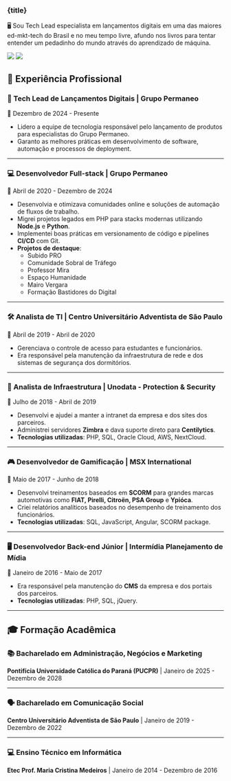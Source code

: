 
<h3 class="my-10 text-center text-xl font-bold">{title}</h3>

<p class="text-center">🖥️ Sou Tech Lead especialista em lançamentos digitais em uma das maiores ed-mkt-tech do Brasil e no meu tempo livre, afundo nos livros para tentar entender um pedadinho do mundo através do aprendizado de máquina.</p>

<img
  className="block dark:hidden"
  src="https://cdn.jsdelivr.net/gh/sun0225SUN/sun0225SUN/profile-snake-contrib/github-contribution-grid-snake.svg"
/>
<img
  className="hidden dark:block"
  src="https://cdn.jsdelivr.net/gh/sun0225SUN/sun0225SUN/profile-snake-contrib/github-contribution-grid-snake-dark.svg"
/>

## 📌 Experiência Profissional  

### 🎯 Tech Lead de Lançamentos Digitais | **Grupo Permaneo**  
📅 Dezembro de 2024 - Presente 

- Lidero a equipe de tecnologia responsável pelo lançamento de produtos para especialistas do Grupo Permaneo.  
- Garanto as melhores práticas em desenvolvimento de software, automação e processos de deployment.  

---

### 💻 Desenvolvedor Full-stack | **Grupo Permaneo**  
📅 Abril de 2020 - Dezembro de 2024

- Desenvolvia e otimizava comunidades online e soluções de automação de fluxos de trabalho.  
- Migrei projetos legados em PHP para stacks modernas utilizando **Node.js** e **Python**.  
- Implementei boas práticas em versionamento de código e pipelines **CI/CD** com Git.  
- **Projetos de destaque**:  
  - Subido PRO  
  - Comunidade Sobral de Tráfego  
  - Professor Mira  
  - Espaço Humanidade  
  - Mairo Vergara  
  - Formação Bastidores do Digital  

---

### 🛠 Analista de TI | **Centro Universitário Adventista de São Paulo**  
📅 Abril de 2019 - Abril de 2020

- Gerenciava o controle de acesso para estudantes e funcionários.  
- Era responsável pela manutenção da infraestrutura de rede e dos sistemas de segurança dos dormitórios.  

---

### 🔧 Analista de Infraestrutura | **Unodata - Protection & Security**  
📅 Julho de 2018 - Abril de 2019  

- Desenvolvi e ajudei a manter a intranet da empresa e dos sites dos parceiros.  
- Administrei servidores **Zimbra** e dava suporte direto para **Centilytics**.  
- **Tecnologias utilizadas**: PHP, SQL, Oracle Cloud, AWS, NextCloud.  

---

### 🎮 Desenvolvedor de Gamificação | **MSX International**  
📅 Maio de 2017 - Junho de 2018

- Desenvolvi treinamentos baseados em **SCORM** para grandes marcas automotivas como **FIAT, Pirelli, Citroën, PSA Group** e **Ypióca**.  
- Criei relatórios analíticos baseados no desempenho de treinamento dos funcionários.  
- **Tecnologias utilizadas**: SQL, JavaScript, Angular, SCORM package.  

---

### 🖥️ Desenvolvedor Back-end Júnior | **Intermídia Planejamento de Mídia**  
📅 Janeiro de 2016 - Maio de 2017

- Era responsável pela manutenção do **CMS** da empresa e dos portais dos parceiros.  
- **Tecnologias utilizadas**: PHP, SQL, jQuery.  

---

## 🎓 Formação Acadêmica  

### 📚 **Bacharelado em Administração, Negócios e Marketing**  
**Pontifícia Universidade Católica do Paraná (PUCPR)** | Janeiro de 2025 - Dezembro de 2028  

---

### 🗣️ **Bacharelado em Comunicação Social**  
**Centro Universitário Adventista de São Paulo** | Janeiro de 2019 - Dezembro de 2022  

---

### 💻 **Ensino Técnico em Informática**  
**Etec Prof. Maria Cristina Medeiros**  | Janeiro de 2014 - Dezembro de 2016  
